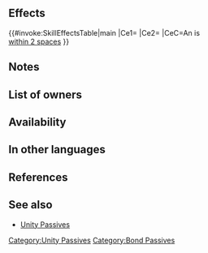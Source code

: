 {{Passive
|type=A
|name=Def/Res Unity
|exclusive=0
|canUseWeapon={{WeaponList|All}}
|canUseMove={{MoveList|All}}
|properties=random_owner
|1name=Def/Res Unity
|alt1name=Def Res Unity
|1tagid=SID_守備魔防の連帯4
|1cost=300
|1effect=If unit is within 2 spaces of an ally, grants Def/Res+5 and bonus to Def/Res during combat = current penalty on each of those stats × 2. (Example: if unit has -7 penalty to Def, grants Def+19, for a net bonus of Def+12.) Calculates each stat bonus independently.
|1required=Def/Res Bond 3
}}
==Effects==
{{#invoke:SkillEffectsTable|main
|Ce1={{Eft|Temporary buffs|Def/Res|5}}
|Ce2={{Eft|Temporary buffs|Def/Res|2 x {{SEt|penalties}} on<br>each of {{Tgt|Unit}}'s stats}}
|CeC=An {{Tgt|Ally}} is<br>[[within 2 spaces]]
}}
==Notes==
{{TemporaryBufffromPenalty|source=the unit|ptySource=the unit}}
==List of owners==
{{Skill Hero List}}
==Availability==
{{PassiveFocusList}}
{{PassiveDistributionList}}
{{PassiveCombatManualList}}
==In other languages==
{{OtherLanguages
|english=Def/Res Unity
|japanese=守備魔防の連帯
|german=Ver./Res.-Bündnis
|spanishEU=Alianza Def/Res
|spanishLA=Alianza Def./Res.
|french=Unité Déf/Rés
|italian=Coesione Dif/Res
|chineseTW=防守魔防的連帶
|portuguese=Aliança Def./Res.
}}
==References==
<references/>
==See also==
{{See also skills|cond=Description LIKE '%Example: if unit has -%penalty to%, grants%, for a net bonus of%' AND Exclusive='1'}}
* [[Skill families/A Passives#Unity|Unity Passives]]
{{Passives Navbox|A}}
[[Category:Unity Passives]]
[[Category:Bond Passives]]